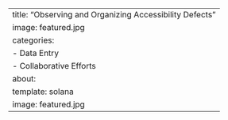 ---
title: "Observing and Organizing Accessibility Defects"
image: featured.jpg
categories:
  - Data Entry
  - Collaborative Efforts
about: 
  template: solana
  image: featured.jpg
---